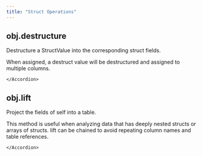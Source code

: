 ```yaml
---
title: "Struct Operations"
---
```

## obj.destructure
Destructure a StructValue into the corresponding struct fields.

When assigned, a destruct value will be destructured and assigned to multiple columns.

<Accordion title="Parameters">
    
    </Accordion>

    
## obj.lift
Project the fields of self into a table.

This method is useful when analyzing data that has deeply nested structs or arrays of structs. lift can be chained to avoid repeating column names and table references.

<Accordion title="Parameters">
    
    </Accordion>

    
    